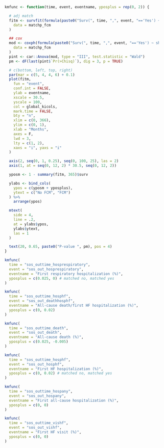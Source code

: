 ```r

kmfunc <- function(time, event, eventname, yposplus = rep(0, 2)) {

  # adj match
  fitm <- survfit(formula(paste0("Surv(", time, ",", event, "=='Yes') ~ shf_ferrocarboxymaltosis")),
    data = matchp_fcm
  )

  ## cox
  mod <- coxph(formula(paste0("Surv(", time, ",", event, "=='Yes') ~ shf_ferrocarboxymaltosis + strata(par)")),
    data = matchp_fcm
  )
  pint <- car::Anova(mod, type = "III", test.statistic = "Wald")
  pm <- dF(last(pint$`Pr(>Chisq)`), dig = 3, p = TRUE)

  # c(bottom, left, top, right)
  par(mar = c(5, 4, 4, 6) + 0.1)
  plot(fitm,
    fun = "event",
    conf.int = FALSE,
    ylab = eventname,
    xscale = 30.5,
    yscale = 100,
    col = global_kicols,
    mark.time = FALSE,
    bty = "n",
    xlim = c(0, 366),
    ylim = c(0, 1),
    xlab = "Months",
    axes = F,
    lwd = 3,
    lty = c(1, 2),
    xaxs = "i", yaxs = "i"
  )

  axis(2, seq(0, 1, 0.25), seq(0, 100, 25), las = 2)
  axis(1, at = seq(0, 12, 2) * 30.5, seq(0, 12, 2))

  yposm <- 1 - summary(fitm, 365)$surv

  ylabs <- bind_cols(
    ypos = c(yposm + yposplus),
    ytext = c("No FCM", "FCM")
  ) %>%
    arrange(ypos)

  mtext(
    side = 4,
    line = .2,
    at = ylabs$ypos,
    ylabs$ytext,
    las = 1
  )

  text(20, 0.65, paste0("P-value ", pm), pos = 4)
}
```

```r
kmfunc(
  time = "sos_outtime_hosprespiratory",
  event = "sos_out_hosprespiratory",
  eventname = "First respiratory hospitalization (%)",
  yposplus = c(0.025, 0) # matched no, matched yes
)
```

```r
kmfunc(
  time = "sos_outtime_hosphf",
  event = "sos_out_deathhosphf",
  eventname = "All-cause death/first HF hospitalization (%)",
  yposplus = c(0, 0.02)
)
```

```r
kmfunc(
  time = "sos_outtime_death",
  event = "sos_out_death",
  eventname = "All-cause death (%)",
  yposplus = c(0.025, -0.005) 
)
```

```r
kmfunc(
  time = "sos_outtime_hosphf",
  event = "sos_out_hosphf",
  eventname = "First HF hospitalization (%)",
  yposplus = c(0, 0.02) # matched no, matched yes
)
```

```r
kmfunc(
  time = "sos_outtime_hospany",
  event = "sos_out_hospany",
  eventname = "First all-cause hospitalization (%)",
  yposplus = c(0, 0) 
)
```

```r
kmfunc(
  time = "sos_outtime_vishf",
  event = "sos_out_vishf",
  eventname = "First HF visit (%)",
  yposplus = c(0, 0)
)
```
